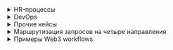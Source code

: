 
<details>
<summary>HR-процессы</summary>

<details>
<summary>Скрининг резюме (Recruitment)</summary>

```mermaid
flowchart LR
    Applicants[Поток резюме] --> Parser[LLM: парсинг резюме]
    Parser --> Score[LLM: оценка кандидатов]
    Score --> Filter{Проходит порог?}
    Filter -->|Да| Interview[Назначение интервью]
    Filter -->|Нет| Reject[Отправить отказ]
    Interview --> Scheduler[Автоматизация календаря]
    Scheduler --> Done[Уведомление кандидату]
```

<details>
<summary>Примеры входных данных</summary>

```json
[
  {
    "name": "Иван Иванов",
    "skills": ["Python", "SQL", "Docker"],
    "experience_years": 3,
    "education": "Магистр компьютерных наук"
  },
  {
    "name": "Анна Петрова",
    "skills": ["Java", "Spring", "Microservices"],
    "experience_years": 5,
    "education": "Бакалавр ИТ"
  }
]
```

</details>

<details>
<summary>Системные промпты</summary>

<details>
<summary>LLM: парсинг резюме</summary>

```text
Вы — модель для структурирования резюме.
Вход: текст резюме.
Задача: извлечь {name, skills, experience_years, education}.
Выход: JSON-объект с полями кандидата.
```

</details>

<details>
<summary>LLM: оценка кандидатов</summary>

```text
Вы — модель для оценки резюме по заданным критериям.
Вход: объект {name, skills, experience_years}.
Критерии: релевантность навыков и стаж работы.
Выход: {name, score: число от 0 до 100}.
```

</details>

<details>
<summary>LLM: назначение интервью</summary>

```text
Вы — ассистент по планированию интервью.
Вход: список кандидатов, прошедших порог, и доступные слоты интервью.
Задача: распределить кандидатов по слотам.
Выход: [{name, interview_time}, ...].
```

</details>

</details>

</details>

<details>
<summary>Автоматизация онбординга (HR)</summary>

```mermaid
flowchart LR
    NewHire[Новый сотрудник] --> Docs[LLM: подготовка документов]
    Docs --> Setup[LLM: инструкции по IT и доступам]
    Setup --> Training[План обучения]
    Training --> Feedback[Сбор обратной связи]
    Feedback --> HR[Уведомление HR]
```

<details>
<summary>Примеры входных данных</summary>

```json
{
  "name": "Сергей Кузнецов",
  "position": "Frontend-разработчик",
  "start_date": "2024-07-01"
}
```

</details>

<details>
<summary>Системные промпты</summary>

<details>
<summary>LLM: подготовка документов</summary>

```text
Вы — помощник HR для подготовки корпоративных документов.
Вход: {name, position, start_date}.
Задача: сформировать список и шаблоны документов (трудовой договор, NDA и т.д.).
Выход: [{document_type, template_text}, ...].
```

</details>

<details>
<summary>LLM: инструкции по IT и доступам</summary>

```text
Вы — модель по генерации инструкций для настройки IT-среды.
Вход: должность сотрудника.
Задача: создать чек-лист по созданию учетных записей и настройке ПО.
Выход: список пунктов чек-листа.
```

</details>

<details>
<summary>LLM: план обучения</summary>

```text
Вы — ассистент по обучению новых сотрудников.
Вход: должность.
Задача: разработать пошаговый план обучения с модулями и сроками.
Выход: [{module, duration_days}, ...].
```

</details>

<details>
<summary>LLM: сбор обратной связи</summary>

```text
Вы — модель для генерации анкеты обратной связи.
Вход: список этапов онбординга.
Задача: сформулировать вопросы для каждого этапа.
Выход: [{stage, questions: [...]}, ...].
```

</details>

<details>
<summary>LLM: уведомление HR</summary>

```text
Вы — помощник для уведомления HR об итогах.
Вход: результаты обратной связи.
Задача: составить краткое сообщение с ключевыми выводами.
Выход: текст уведомления.
```

</details>

</details>

</details>

</details>

<details>
<summary>DevOps</summary>

<details>
<summary>CICD pipeline мониторинг</summary>

```mermaid
flowchart LR
    Commit[Коммит] --> Build[Сборка проекта]
    Build -->|Ошибка| Analyze[LLM: анализ логов]
    Analyze --> Report[Отчёт об ошибках]
    Report --> Notify[Уведомление команды]
    Build -->|Успех| Deploy[Деплой в staging]
    Deploy --> Test[Запуск автотестов]
    Test -->|Ошибка| AnalyzeTest[LLM: анализ результатов]
    AnalyzeTest --> ReportTest[Отчёт о проблемах]
    ReportTest --> Notify
    Test -->|Успех| Done[Успешный деплой]
```

<details>
<summary>Примеры входных данных</summary>

```text
Коммит: {id: "abc123", author: "ivan", timestamp: "2024-06-15T10:23:00Z"}
Логи сборки: "ERROR: Module not found: 'utils.js'"
```
</details>

<details>
<summary>Примеры системных промптов</summary>

<details>
<summary>LLM: анализ логов</summary>

```text
Вы — модель для анализа логов CI. Вход: текст логов сборки. Задача: найти причину ошибки и предложить решение. Выход: {error_type, message, recommendation}.
```
</details>

<details>
<summary>LLM: анализ результатов</summary>

```text
Вы — модель для анализа результатов автотестов. Вход: вывод тестового раннера. Задача: выявить упавшие тесты и описать проблему. Выход: [{test_name, status: "fail"/"pass", log}].
```
</details>

</details>
</details>

<details>
<summary>Автотесты: генерация и анализ</summary>

```mermaid
flowchart LR
    Code[Изменения в коде] --> TestGen[LLM: генерация автотестов]
    TestGen --> Run[Запуск тестов]
    Run --> Analyze[LLM: анализ результатов]
    Analyze --> Report[Формирование отчёта]
    Report --> Notify[Уведомление разработчика]
```

<details>
<summary>Примеры входных данных</summary>

```text
Изменения в коде: diff функции sum(a, b)
Результаты тестов: 3 passed, 1 failed (test_sum.js)
```
</details>

<details>
<summary>Примеры системных промптов</summary>

<details>
<summary>LLM: генерация автотестов</summary>

```text
Вы — ассистент по генерации автотестов. Вход: diff кода. Задача: сгенерировать unit-тесты на Jest для новых или изменённых функций. Выход: код тестов.
```
</details>

<details>
<summary>LLM: анализ результатов</summary>

```text
Вы — модель для анализа результатов тестов. Вход: вывод тест-раннера. Задача: выделить упавшие тесты и предложить варианты фиксации. Выход: [{test_name, status, suggestion}].
```
</details>

</details>
</details>

</details>

<details>
<summary>Прочие кейсы</summary>

<details>
<summary>Генерация квизов для обучения</summary>

```mermaid
flowchart LR
    Material[Учебный материал] --> QuizGen[LLM: генерация вопросов]
    QuizGen --> Review[LLM: проверка качества]
    Review --> Format[Форматирование квиза]
    Format --> Publish[Публикация для участников]
```

<details>
<summary>Примеры входных данных</summary>

```text
Учебный материал: "Основы HTTP: методы GET/POST, статус-коды"
```
</details>

<details>
<summary>Примеры системных промптов</summary>

<details>
<summary>LLM: генерация вопросов</summary>

```text
Вы — модель для генерации учебных вопросов. Вход: текст материала. Задача: сформулировать 5 вопросов разных типов (открытые, с выбором). Выход: [{question, type}].
```
</details>

<details>
<summary>LLM: проверка качества</summary>

```text
Вы — модель для оценки качества вопросов. Вход: список вопросов. Задача: проверить корректность формулировок и сложность. Выход: [{question, ok: true/false, comment}].
```
</details>

</details>
</details>

<details>
<summary>Автоматизация отчётов по расходам</summary>

```mermaid
flowchart LR
    Transactions[Данные транзакций] --> Extract[LLM: выделение расходов]
    Extract --> Categorize[LLM: категоризация]
    Categorize --> Summary[Формирование отчёта]
    Summary --> Approve[Утверждение]
    Approve --> Done[Отправка отчёта]
```

<details>
<summary>Примеры входных данных</summary>

```json
{
  "transactions": [
    {"id": "T1", "amount": 250},
    {"id": "T2", "amount": 75}
  ]
}
```
</details>

<details>
<summary>Примеры системных промптов</summary>

<details>
<summary>LLM: выделение расходов</summary>

```text
Вы — модель для извлечения данных о расходах. Вход: массив транзакций. Задача: вернуть список {id, amount}.
```
</details>

<details>
<summary>LLM: категоризация</summary>

```text
Вы — модель для классификации расходов. Вход: список {id, amount}. Задача: присвоить категорию из списка. Выход: [{id, category}].
```
</details>

</details>
</details>

<details>
<summary>Персональный планировщик путешествий</summary>

```mermaid
flowchart LR
    Preferences[Параметры поездки] --> Plan[LLM: план маршрута]
    Plan --> Book[Генерация бронирований]
    Book --> Itinerary[Форматирование плана]
    Itinerary --> Send[Отправка путешественнику]
```

<details>
<summary>Примеры входных данных</summary>

```json
{
  "destination": "Барселона",
  "dates": ["2024-07-01", "2024-07-07"],
  "preferences": ["музеи", "пляж"]
}
```
</details>

<details>
<summary>Примеры системных промптов</summary>

<details>
<summary>LLM: план маршрута</summary>

```text
Вы — ассистент по планированию путешествий. Вход: параметры поездки. Задача: предложить маршрут по дням. Выход: [{day, activities}].
```
</details>

<details>
<summary>LLM: генерация бронирований</summary>

```text
Вы — модель для формирования бронирований. Вход: маршрут. Задача: сгенерировать данные для брони отеля и транспорта. Выход: [{service, details}].
```
</details>

<details>
<summary>LLM: форматирование плана</summary>

```text
Вы — помощник по форматированию плана. Вход: данные бронирований и маршрут. Задача: собрать единый документ с расписанием. Выход: markdown.
```
</details>

</details>
</details>

</details>

<details>
<summary>Маршрутизация запросов на четыре направления</summary>

```mermaid
flowchart LR
    Request[Входящий запрос клиента] --> Router[LLM routing]
    Router -->|Продажи| Sales[Отдел продаж]
    Router -->|Техническая поддержка| Tech[Отдел техподдержки]
    Router -->|Биллинг| Billing[Отдел биллинга]
    Router -->|Общие вопросы| General[Общий отдел]
    Sales --> Process[Обработка запроса]
    Tech --> Process
    Billing --> Process
    General --> Process
    Process --> Respond[Отправка ответа]
```

<details>
<summary>Примеры входных запросов</summary>

```text
Запрос 1: "Здравствуйте! Хочу узнать про новые тарифы."
Запрос 2: "Не могу оплатить счёт, платеж отклоняется."
Запрос 3: "Как подключить международный роуминг?"
Запрос 4: "Где найти договор оферты?"
```

</details>

<details>
<summary>Системный промпт: LLM routing</summary>

```text
Вы — модель маршрутизации входящих запросов клиентов.
Входные данные:
- Текст запроса клиента: {request}
Задача: определить направление обработки запроса: одно из значений "Продажи", "Техническая поддержка", "Биллинг", "Общие вопросы".
Выход: строка с одним из указанных значений.
```

</details>

<details>
<summary>Системный промпт: LLM обработка запроса</summary>

```text
Вы — модель для обработки клиентских запросов в направлении {direction}.
Входные данные:
- Текст запроса клиента: {request}
Задача: сформировать развернутый и вежливый ответ на запрос в соответствии со спецификой направления.
Выход: текстовый ответ клиенту.
```

</details>

</details>

<details>
<summary>Примеры Web3 workflows</summary>

<details>
<summary>Minting и листинг NFT</summary>

```mermaid
flowchart TD
    Metadata[Ввод метаданных NFT] --> LLMGenerate[LLM: генерация JSON метаданных]
    LLMGenerate --> Sign[Кошелёк: подпись транзакции mint]
    Sign --> Blockchain[Отправка транзакции в блокчейн]
    Blockchain --> Confirm[Подтверждение транзакции]
    Confirm --> LLMDesc[LLM: генерация описания для листинга]
    LLMDesc --> Marketplace[Публикация на маркетплейсе]
    Marketplace --> Notify[Уведомление пользователя]
```

<details>
<summary>Примеры входных данных</summary>

```json
{
  "name": "CryptoKitty #2024",
  "description": "Эксклюзивный NFT с анимированным котиком",
  "image": "https://example.com/cat.gif",
  "attributes": [
    { "trait_type": "rarity", "value": "epic" },
    { "trait_type": "background", "value": "galaxy" }
  ]
}
```

</details>

<details>
<summary>Системные промпты</summary>

<details>
<summary>LLM: генерация JSON метаданных</summary>

```text
Вы — модель для генерации JSON-метаданных NFT в формате ERC-721.
Вход: {name, description, image, attributes}.
Выход: JSON-объект без лишних комментариев.
```

</details>

<details>
<summary>LLM: генерация описания для листинга</summary>

```text
Вы — модель для написания продающих описаний NFT.
Вход: JSON-метаданные NFT.
Задача: сформировать короткое (2–3 предложения), цепляющее описание.
Выход: чистый текст.
```

</details>

</details>
</details>

<details>
<summary>Своп токенов на DEX</summary>

```mermaid
flowchart TD
    UserRequest[Запрос на своп токенов] --> Parse[LLM: парсинг параметров свопа]
    Parse --> Price[Получение курса с оракула]
    Price --> LLMRoute[LLM: выбор оптимального маршрута]
    LLMRoute --> TxGen[Генерация данных транзакции]
    TxGen --> Sign[Кошелёк: подпись транзакции]
    Sign --> SendChain[Отправка транзакции в блокчейн]
    SendChain --> ConfirmTx[Подтверждение транзакции]
    ConfirmTx --> Notify[Уведомление пользователя]
```

<details>
<summary>Примеры входных запросов</summary>

```text
Запрос 1: "Обменять 1.5 ETH на DAI по лучшему курсу."
Запрос 2: "Свопнуть 1000 USDC на USDT при минимальных комиссиях."
```

</details>

<details>
<summary>Системные промпты</summary>

<details>
<summary>LLM: парсинг параметров свопа</summary>

```text
Вы — модель для извлечения параметров свопа из текстового запроса.
Вход: текст запроса.
Задача: вернуть JSON {from_token, to_token, amount}.
```

</details>

<details>
<summary>LLM: выбор оптимального маршрута</summary>

```text
Вы — модель для выбора оптимального маршрута свопа на DEX.
Вход: JSON {from_token, to_token, amount}.
Задача: предложить путь обмена через пулы, минимизируя проскальзывание.
Выход: JSON {route, estimated_gas}.
```

</details>

</details>
</details>

<details>
<summary>Создание предложения в DAO</summary>

```mermaid
flowchart TD
    Idea[Идея пользователя] --> LLMDraft[LLM: черновик текста предложения]
    LLMDraft --> Review[Человек: проверка и правка]
    Review --> LLMFormat[LLM: форматирование под требования DAO]
    LLMFormat --> Submit[Отправка в смарт‑контракт DAO]
    Submit --> Vote[Фаза голосования]
    Vote --> LLMSummary[LLM: сводка результатов голосования]
    LLMSummary --> Publish[Публикация итогов]
```

<details>
<summary>Примеры входных запросов</summary>

```text
Идея 1: "Предложить увеличить пул ликвидности за счёт 5% комиссии транзакций."
Идея 2: "Внедрить программу вознаграждения активных участников DAO."
```

</details>

<details>
<summary>Системные промпты</summary>

<details>
<summary>LLM: черновик текста предложения</summary>

```text
Вы — модель для преобразования идеи в формальное предложение DAO.
Вход: текст идеи.
Задача: сформировать JSON {title, description}.
```

</details>

<details>
<summary>LLM: форматирование под требования DAO</summary>

```text
Вы — модель для форматирования черновика согласно шаблону DAO.
Вход: JSON {title, description}.
Требования: title до 100 символов, description до 1000 символов.
Выход: JSON {title, description}.
```

</details>

<details>
<summary>LLM: сводка результатов голосования</summary>

```text
Вы — модель для создания итоговой сводки голосования.
Вход: список голосов [{voter, vote}].
Задача: подсчитать результаты и сформулировать вывод.
Выход: текстовая сводка.
```

</details>

</details>
</details>

<details>
<summary>Автоматизированный аудит смарт‑контрактов</summary>

```mermaid
flowchart TD
    Source[Исходный код смарт‑контракта] --> LLMAnalyze[LLM: анализ безопасности]
    LLMAnalyze --> Report[LLM: генерация отчёта об уязвимостях]
    Report --> HumanReview[Человек: проверка отчёта]
    HumanReview --> Fixes[Внесение исправлений]
    Fixes --> ReAnalyze[LLM: повторный анализ]
    ReAnalyze --> FinalReport[Итоговый отчёт]
```

<details>
<summary>Примеры входных данных</summary>

```solidity
// SPDX-License-Identifier: MIT
pragma solidity ^0.8.0;

contract SimpleToken {
    mapping(address => uint256) public balances;
    function mint(address to, uint256 amount) public {
        balances[to] += amount;
    }
}
```

</details>

<details>
<summary>Системные промпты</summary>

<details>
<summary>LLM: анализ безопасности</summary>

```text
Вы — модель для анализа безопасности смарт‑контрактов.
Вход: исходный код контракта.
Задача: выявить уязвимости (overflow, reentrancy и т.д.) и дать рекомендации.
Выход: JSON [{issue, severity, recommendation}].
```

</details>

<details>
<summary>LLM: генерация отчёта об уязвимостях</summary>

```text
Вы — модель для составления отчёта на основе анализа уязвимостей.
Вход: результаты анализа безопасности.
Задача: написать детальный markdown-отчёт с описанием каждой проблемы и рекомендациями.
Выход: markdown.
```

</details>

</details>
</details>

</details>

